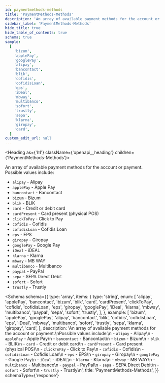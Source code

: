 ```yaml
---
id: paymentmethods-methods
title: 'PaymentMethods-Methods'
description: 'An array of available payment methods for the account or payment.'
sidebar_label: 'PaymentMethods-Methods'
hide_title: true
hide_table_of_contents: true
schema: true
sample:
  [
    'bizum',
    'applePay',
    'googlePay',
    'alipay',
    'bancontact',
    'blik',
    'cofidis',
    'cofidisLoan',
    'eps',
    'iDeal',
    'mbway',
    'multibanco',
    'sofort',
    'trustly',
    'sepa',
    'klarna',
    'giropay',
    'card',
  ]
custom_edit_url: null
---
```



<Heading as={'h1'} className={'openapi__heading'} children={'PaymentMethods-Methods'}></Heading>

An array of available payment methods for the account or payment.
Possible values include:

- `alipay` - Alipay
- `applePay` - Apple Pay
- `bancontact` - Bancontact
- `bizum` - Bizum
- `blik` - BLIK
- `card` - Credit or debit card
- `cardPresent` - Card present (physical POS)
- `clickToPay` - Click to Pay
- `cofidis` - Cofidis
- `cofidisLoan` - Cofidis Loan
- `eps` - EPS
- `giropay` - Giropay
- `googlePay` - Google Pay
- `iDeal` - iDEAL
- `klarna` - Klarna
- `mbway` - MB WAY
- `multibanco` - Multibanco
- `paypal` - PayPal
- `sepa` - SEPA Direct Debit
- `sofort` - Sofort
- `trustly` - Trustly

<Schema
  schema={{
    type: 'array',
    items: {
      type: 'string',
      enum: [
        'alipay',
        'applePay',
        'bancontact',
        'bizum',
        'blik',
        'card',
        'cardPresent',
        'clickToPay',
        'cofidis',
        'cofidisLoan',
        'eps',
        'giropay',
        'googlePay',
        'iDeal',
        'klarna',
        'mbway',
        'multibanco',
        'paypal',
        'sepa',
        'sofort',
        'trustly',
      ],
    },
    example: [
      'bizum',
      'applePay',
      'googlePay',
      'alipay',
      'bancontact',
      'blik',
      'cofidis',
      'cofidisLoan',
      'eps',
      'iDeal',
      'mbway',
      'multibanco',
      'sofort',
      'trustly',
      'sepa',
      'klarna',
      'giropay',
      'card',
    ],
    description:
      'An array of available payment methods for the account or payment.\nPossible values include:\n  - `alipay` - Alipay\n  - `applePay` - Apple Pay\n  - `bancontact` - Bancontact\n  - `bizum` - Bizum\n  - `blik` - BLIK\n  - `card` - Credit or debit card\n  - `cardPresent` - Card present (physical POS)\n  - `clickToPay` - Click to Pay\n  - `cofidis` - Cofidis\n  - `cofidisLoan` - Cofidis Loan\n  - `eps` - EPS\n  - `giropay` - Giropay\n  - `googlePay` - Google Pay\n  - `iDeal` - iDEAL\n  - `klarna` - Klarna\n  - `mbway` - MB WAY\n  - `multibanco` - Multibanco\n  - `paypal` - PayPal\n  - `sepa` - SEPA Direct Debit\n  - `sofort` - Sofort\n  - `trustly` - Trustly\n',
    title: 'PaymentMethods-Methods',
  }}
  schemaType={'response'}
></Schema>
